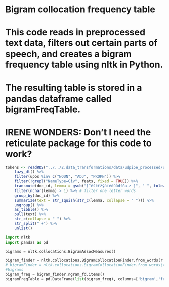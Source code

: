 # Bigram collocation frequency table
# This code reads in preprocessed text data, filters out certain parts of speech, and creates a bigram frequency table using nltk in Python.
# The resulting table is stored in a pandas dataframe called bigramFreqTable.
# IRENE WONDERS: Don't I need the reticulate package for this code to work?

```r
tokens <- readRDS("../../2.data_transformations/data/udpipe_processed/udpipe_regex_2012-01.rds") %>% 
    lazy_dt() %>% 
    filter(upos %in% c("NOUN", "ADJ", "PROPN")) %>%
    filter(!grepl("NameType=Giv", feats, fixed = TRUE)) %>%
    transmute(doc_id, lemma = gsub("[^ěščřžýáíéóúůďťňa-z ]", " ", tolower(str_replace_na(lemma, replacement = "")))) %>% 
    filter(nchar(lemma) > 1) %>% # filter one letter words 
    group_by(doc_id) %>%
    summarize(text = str_squish(str_c(lemma, collapse = " "))) %>%
    ungroup() %>% 
    as_tibble() %>% 
    pull(text) %>% 
    str_c(collapse = " ") %>% 
    str_split(" +") %>% 
    unlist()

```

```python
import nltk
import pandas as pd

bigrams = nltk.collocations.BigramAssocMeasures()

bigram_finder = nltk.collocations.BigramCollocationFinder.from_words(r.tokens)
# bigramFinder = nltk.collocations.BigramCollocationFinder.from_words(tokens)
#bigrams
bigram_freq = bigram_finder.ngram_fd.items()
bigramFreqTable = pd.DataFrame(list(bigram_freq), columns=['bigram','freq']).sort_values(by='freq', ascending=False)
```



